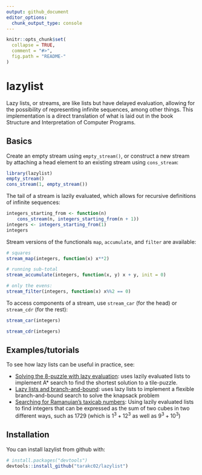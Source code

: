 ```yaml
---
output: github_document
editor_options: 
  chunk_output_type: console
---
```


<!-- README.md is generated from README.Rmd. Please edit that file -->

```r
knitr::opts_chunk$set(
  collapse = TRUE,
  comment = "#>",
  fig.path = "README-"
)
```

# lazylist

Lazy lists, or streams, are like lists but have delayed evaluation, allowing for the possibility of representing infinite sequences, among other things. This implementation is a direct translation of what is laid out in the book Structure and Interpretation of Computer Programs.

## Basics

Create an empty stream using `empty_stream()`, or construct a new stream by attaching a head element to an existing stream using `cons_stream`:

```r
library(lazylist)
empty_stream()
cons_stream(1, empty_stream())
```

The tail of a stream is lazily evaluated, which allows for recursive definitions of infinite sequences:

```r
integers_starting_from <- function(n) 
    cons_stream(n, integers_starting_from(n + 1))
integers <- integers_starting_from(1)
integers
```

Stream versions of the functionals `map`, `accumulate`, and `filter` are available:

```r
# squares
stream_map(integers, function(x) x**2)

# running sub-total
stream_accumulate(integers, function(x, y) x + y, init = 0)

# only the evens:
stream_filter(integers, function(x) x%%2 == 0)
```

To access components of a stream, use `stream_car` (for the head) or `stream_cdr` (for the rest):

```r
stream_car(integers)

stream_cdr(integers)
```

## Examples/tutorials

To see how lazy lists can be useful in practice, see:

* [Solving the 8-puzzle with lazy evaluation](https://tarakc02.github.io/puzzle8/): uses lazily evaluated lists to implement A* search to find the shortest solution to a tile-puzzle.
* [Lazy lists and branch-and-bound](https://tarakc02.github.io/branch-and-bound/): uses lazy lists to implement a flexible branch-and-bound search to solve the knapsack problem
* [Searching for Ramanujan's taxicab numbers](https://tarakc02.github.io/taxicab/): Using lazily evaluated lists to find integers that can be expressed as the sum of two cubes in two different ways, such as 1729 (which is $1^3 + 12^3$ as well as $9^3 + 10^3$)

## Installation

You can install lazylist from github with:

```r
# install.packages("devtools")
devtools::install_github("tarakc02/lazylist")
```
